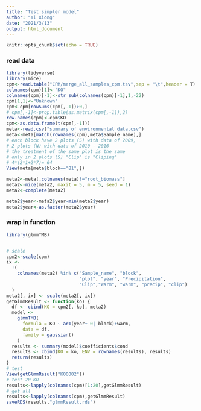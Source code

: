 ```yaml
---
title: "Test simpler model"
author: "Yi Xiong"
date: "2021/3/13"
output: html_document
---
```


```r
knitr::opts_chunk$set(echo = TRUE)
```

### read data

```r
library(tidyverse)
library(mice)
cpm<-read.table("CPM/merge_all_samples_cpm.tsv",sep = "\t",header = T)
colnames(cpm)[1]<-"KO"
colnames(cpm)[-1]<-str_sub(colnames(cpm)[-1],1,-22)
cpm[1,1]<-"Unknown"
cpm<-cpm[rowSums(cpm[,-1])>0,]
# cpm[,-1]<-prop.table(as.matrix(cpm[,-1]),2)
row.names(cpm)<-cpm$KO
cpm<-as.data.frame(t(cpm[,-1]))
meta<-read.csv("summary of environmental data.csv")
meta<-meta[match(rownames(cpm),meta$Sample_name),]
# each block have 2 plots (S) with data of 2009,
# 2 plots (N) with data of 2010 - 2016
# the treatment of the same plot is the same
# only in 2 plots (S) "Clip" is "Cliping"
# 4*(2*1+2*7)= 64
View(meta[meta$block=="B1",])

meta2<-meta[,colnames(meta)!="root_biomass"]
meta2<-mice(meta2, maxit = 5, m = 5, seed = 1)
meta2<-complete(meta2)

meta2$year<-meta2$year-min(meta2$year)
meta2$year<-as.factor(meta2$year)
```

### wrap in function

```r
library(glmmTMB)


# scale
cpm2<-scale(cpm)
ix <-
  !(
    colnames(meta2) %in% c("Sample_name", "block", 
                           "plot", "year", "Precipitation", 
                           "Clip","Warm", "warm", "precip", "clip")
  )
meta2[, ix] <- scale(meta2[, ix])
getGlmmResult <- function(ko) {
  df <- cbind(KO = cpm2[, ko], meta2)
  model <-
    glmmTMB(
      formula = KO ~ ar1(year+ 0| block)+warm,
      data = df,
      family = gaussian()
    )
  results <- summary(model)$coefficients$cond
  results <- cbind(KO = ko, ENV = rownames(results), results)
  return(results)
}
# test
View(getGlmmResult("K00002"))
# test 20 KO
results<-lapply(colnames(cpm)[1:20],getGlmmResult)
# get all
results<-lapply(colnames(cpm),getGlmmResult)
saveRDS(results,"glmmResult.rds")
```